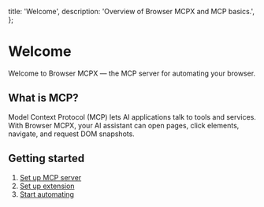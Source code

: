   title: 'Welcome',
  description: 'Overview of Browser MCPX and MCP basics.',
};

# Welcome

Welcome to Browser MCPX — the MCP server for automating your browser.

## What is MCP?

Model Context Protocol (MCP) lets AI applications talk to tools and services. With Browser MCPX,
your AI assistant can open pages, click elements, navigate, and request DOM snapshots.

## Getting started

1. [Set up MCP server](/docs/setup-server)
2. [Set up extension](/docs/setup-extension)
3. [Start automating](/docs/start-automating)



